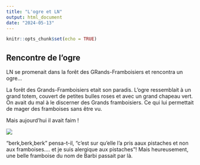 ```yaml
---
title: "L'ogre et LN"
output: html_document
date: "2024-05-13"
---
```


```r
knitr::opts_chunk$set(echo = TRUE)
```

## Rencontre de  l'ogre
LN se promenait dans la forêt des GRands-Framboisiers et rencontra un ogre...

La forêt des Grands-Framboisiers etait son paradis.
L'ogre ressemblait à  un grand totem, couvert de petites bulles roses et avec un grand chapeau vert. On avait du mal à le discerner des Grands framboisiers. Ce qui lui permettait de mager des framboises sans être vu.

Mais aujourd'hui il avait faim !
 
![]("/images/OgreFramboise.png")

"berk,berk,berk " pensa-t-il, "c'est sur qu'elle l'a pris aaux pistaches et non aux framboises.... et je suis alergique aux pistaches"!
Mais heureusement, une belle framboise du nom de Barbi passait par là.